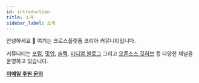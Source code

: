 ```yaml
---
id: introduction
title: 소개
sidebar_label: 소개
---
```



<AdFitTopFixed />

안녕하세요 👋 여기는 크로스플랫폼 코리아 커뮤니티입니다.

커뮤니티는 [포럼](https://forums.crossplatformkorea.com), [밋업](https://www.meetup.com/ko-KR/crossplatformkorea), [슬랙](https://dooboolab.com/joinCPKorea), [미디엄 블로그](https://medium.com/crossplatformkorea) 그리고 [오픈소스 깃허브](https://github.com/crossplatformkorea) 등 다양한 채널을 운영하고 있습니다.

<strong><a href="mailto:support@dooboolab.com">이메일 후원 문의</a></strong>
